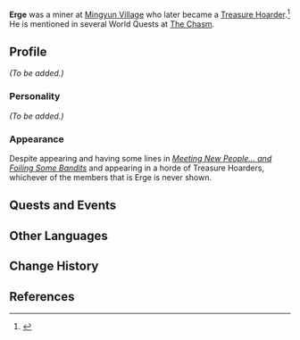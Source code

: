 {{Meta
<!-- Remove this template after adding the missing info -->
|missing_NPC_profile  = yes
}}
{{Character Infobox
|type             = Quest NPC
|region           = Liyue
|affiliation      = Treasure Hoarders
|affiliation2     = Mingyun Village
|affiliationNote2 = formerly
}}
'''Erge''' was a miner at [[Mingyun Village]] who later became a [[Treasure Hoarder]].<ref>{{Ref/BB|Mingyun Village Billboard}}</ref> He is mentioned in several World Quests at [[The Chasm]].

==Profile==
''(To be added.)''

===Personality===
''(To be added.)''

===Appearance===
Despite appearing and having some lines in ''[[Meeting New People... and Foiling Some Bandits]]'' and appearing in a horde of Treasure Hoarders, whichever of the members that is Erge is never shown.

==Quests and Events==
{{Quests and Events}}
<!--
==Idle Quotes==
{{Dialogue start}}
: {{DIcon|Idle}} (Text)
:: {{A|VO {{subst:PAGENAME}} 1.ogg}} "(Text)"
{{Dialogue end}}

-->
<!--
==Dialogue==
''(To be added.)''
{{Dialogue start}}
:'''Erge:'''
{{Dialogue end}}
==Event Dialogue==
===Event Name===
{{Dialogue start}}
:'''{{subst:PAGENAME}}:'''
{{Dialogue end}}

==Trivia==
* -->
==Other Languages==
{{Other Languages
|en      = Erge
|zhs     = 二哥
|zhs_rm  = Èr Gē
|zht     = 二哥
|zht_rm  = Èr Gē
|zh_tl   = 
|ja      = 兄貴
|ja_rm   = Aniki
|ja_tl   = Big Bro
|ja_note = This is common yakuza terminology for one's superior
|ko      = 둘째 형님
|ko_rm   = Duljjae Hyeongnim
|ko_tl   = Second-in-Command
|ko_note = This word literally means "Second Oldest Brother," but in the context of laborers or gangs, the word {{ko|형님|rm=hyeongnim}} describes elders or bosses.
|es      = Erge
|fr      = Erge
|ru      = Эрге
|th      = Erge
|vi      = Erge
|de      = Erge
|id      = Erge
|pt      = Erge
|tr      = 
|tr_tl   = 
|it      = 
|it_tl   = 
}}

==Change History==
{{Change History|2.6}}

==References==
{{Reflist}}